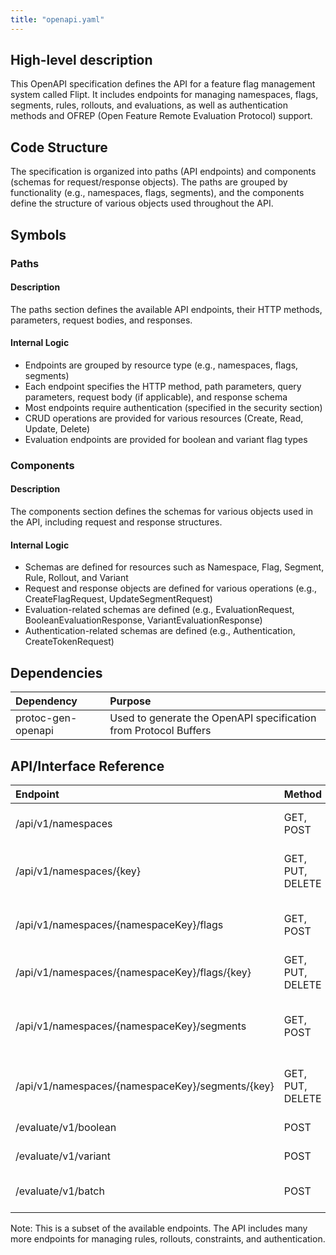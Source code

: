 ```yaml
---
title: "openapi.yaml"
---
```


## High-level description
This OpenAPI specification defines the API for a feature flag management system called Flipt. It includes endpoints for managing namespaces, flags, segments, rules, rollouts, and evaluations, as well as authentication methods and OFREP (Open Feature Remote Evaluation Protocol) support.

## Code Structure
The specification is organized into paths (API endpoints) and components (schemas for request/response objects). The paths are grouped by functionality (e.g., namespaces, flags, segments), and the components define the structure of various objects used throughout the API.

## Symbols

### Paths
#### Description
The paths section defines the available API endpoints, their HTTP methods, parameters, request bodies, and responses.

#### Internal Logic
- Endpoints are grouped by resource type (e.g., namespaces, flags, segments)
- Each endpoint specifies the HTTP method, path parameters, query parameters, request body (if applicable), and response schema
- Most endpoints require authentication (specified in the security section)
- CRUD operations are provided for various resources (Create, Read, Update, Delete)
- Evaluation endpoints are provided for boolean and variant flag types

### Components
#### Description
The components section defines the schemas for various objects used in the API, including request and response structures.

#### Internal Logic
- Schemas are defined for resources such as Namespace, Flag, Segment, Rule, Rollout, and Variant
- Request and response objects are defined for various operations (e.g., CreateFlagRequest, UpdateSegmentRequest)
- Evaluation-related schemas are defined (e.g., EvaluationRequest, BooleanEvaluationResponse, VariantEvaluationResponse)
- Authentication-related schemas are defined (e.g., Authentication, CreateTokenRequest)

## Dependencies
| Dependency | Purpose |
|:-----------|:--------|
| protoc-gen-openapi | Used to generate the OpenAPI specification from Protocol Buffers |

## API/Interface Reference
| Endpoint | Method | Description |
|:---------|:-------|:------------|
| /api/v1/namespaces | GET, POST | List and create namespaces |
| /api/v1/namespaces/{key} | GET, PUT, DELETE | Get, update, and delete a specific namespace |
| /api/v1/namespaces/{namespaceKey}/flags | GET, POST | List and create flags within a namespace |
| /api/v1/namespaces/{namespaceKey}/flags/{key} | GET, PUT, DELETE | Get, update, and delete a specific flag |
| /api/v1/namespaces/{namespaceKey}/segments | GET, POST | List and create segments within a namespace |
| /api/v1/namespaces/{namespaceKey}/segments/{key} | GET, PUT, DELETE | Get, update, and delete a specific segment |
| /evaluate/v1/boolean | POST | Evaluate a boolean flag |
| /evaluate/v1/variant | POST | Evaluate a variant flag |
| /evaluate/v1/batch | POST | Perform batch flag evaluations |

Note: This is a subset of the available endpoints. The API includes many more endpoints for managing rules, rollouts, constraints, and authentication.